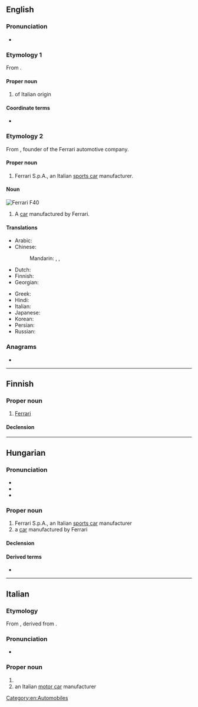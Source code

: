 {{also|ferrari}}
==English==
{{wikipedia}}

===Pronunciation===
* {{IPA|en|/fəˈɹɑːɹi/}}

===Etymology 1===
From {{der|en|it|Ferrari}}.

====Proper noun====
{{en-proper-noun|Ferraris}}

# {{surname|en|nodot=1|from=Italian}} of Italian origin

====Coordinate terms====
* {{l|en|Smith}} {{gloss|equivalent surname of English language origin}}

===Etymology 2===
From {{w|lang=en|Enzo Ferrari}}, founder of the Ferrari automotive company.

====Proper noun====
{{en-proper noun}}

# Ferrari S.p.A., an Italian [[sports car]] manufacturer.

====Noun====
[[Image:1991_Ferrari_F40_front,_concours_6.1.19.jpg|thumb|Ferrari F40]]
{{en-noun}}

# A [[car]] manufactured by Ferrari.

====Translations====
{{trans-top|Italian car}}
* Arabic: {{t|ar|فِيرَارِي|m|tr=firārī}}
* Chinese:
*: Mandarin: {{t|cmn|法拉利汽車|sc=Hani}}, {{t|cmn|法拉利汽车|tr=Fǎlālì qìchē|sc=Hani}}, {{t+|cmn|法拉利|tr=Fǎlālì|sc=Hani}}
* Dutch: {{t|nl|Ferrari}}
* Finnish: {{t|fi|Ferrari}}
* Georgian: {{t|ka|ფერარი}}
{{trans-mid}}
* Greek: {{t|el|Φερράρι}}
* Hindi: {{t|hi|फ़ेरारी|sc=Deva}}
* Italian: {{t|it|Ferrari|f}}
* Japanese: {{t|ja|フェラーリ|tr=Ferāri|sc=Jpan}}
* Korean: {{t|ko|^페라리|sc=Kore}}
* Persian: {{t+|fa|فراری|tr=ferâri|sc=fa-Arab}}
* Russian: {{t+|ru|Ферра́ри|f}}
{{trans-bottom}}

===Anagrams===
* {{anagrams|en|a=aefirrr|Farrier|farrier}}

[[Category:en:Automobiles]]

----

==Finnish==

===Proper noun===
{{fi-proper noun}}

# [[#English|Ferrari]] {{gloss|make of car, a car of that make}}

====Declension====
{{fi-decl-paperi|Ferrar|a}}

----

==Hungarian==
{{wikipedia|lang=hu}}

===Pronunciation===
* {{hu-IPA}}
* {{hyphenation|hu|Fer|ra|ri}}
* {{rhymes|hu|ri|s=3}}

===Proper noun===
{{head|hu|proper noun}}

# Ferrari S.p.A., an Italian [[sports car]] manufacturer
# a [[car]] manufactured by Ferrari

====Declension====
{{hu-infl-nom|Ferrari|o}}{{hu-pos-tok|Ferrari|ja}}

====Derived terms====
* {{l|hu|ferraris}}

----

==Italian==

===Etymology===
From {{m|it|Ferraro}}, derived from {{m|it|ferraio||smith}}.

===Pronunciation===
* {{it-IPA|Ferràri}}

===Proper noun===
{{wikipedia|lang=it}}
{{head|it|proper noun}}

# {{surname|it|from=occupations}}
# an Italian [[motor car]] manufacturer

{{C|it|Automobiles}}

{{cln|it|surnames}}